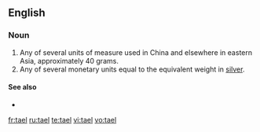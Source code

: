 ==English==
===Noun===
{{en-noun}}
# Any of several units of measure used in China and elsewhere in eastern Asia, approximately 40 grams.
# Any of several monetary units equal to the equivalent weight in [[silver]].

====See also====
*{{pedialite}}

[[fr:tael]]
[[ru:tael]]
[[te:tael]]
[[vi:tael]]
[[vo:tael]]